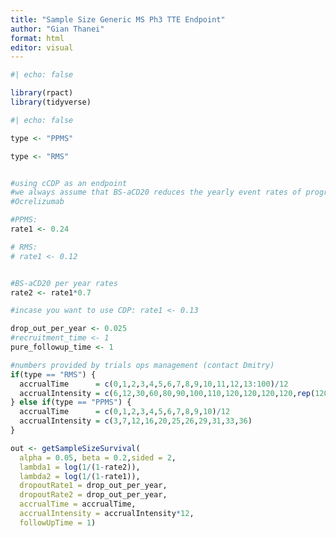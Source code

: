 ```yaml
---
title: "Sample Size Generic MS Ph3 TTE Endpoint"
author: "Gian Thanei"
format: html
editor: visual
---
```


```r
#| echo: false

library(rpact)
library(tidyverse)
```

```r
#| echo: false

type <- "PPMS"

type <- "RMS"


#using cCDP as an endpoint
#we always assume that BS-aCD20 reduces the yearly event rates of progression by 30%.
#Ocrelizumab

#PPMS:
rate1 <- 0.24

# RMS:
# rate1 <- 0.12


#BS-aCD20 per year rates
rate2 <- rate1*0.7

#incase you want to use CDP: rate1 <- 0.13

drop_out_per_year <- 0.025
#recruitment_time <- 1
pure_followup_time <- 1

#numbers provided by trials ops management (contact Dmitry)
if(type == "RMS") {
  accrualTime      = c(0,1,2,3,4,5,6,7,8,9,10,11,12,13:100)/12
  accrualIntensity = c(6,12,30,60,80,90,100,110,120,120,120,120,rep(120,89))
} else if(type == "PPMS") {
  accrualTime      = c(0,1,2,3,4,5,6,7,8,9,10)/12
  accrualIntensity = c(3,7,12,16,20,25,26,29,31,33,36)
}

out <- getSampleSizeSurvival(
  alpha = 0.05, beta = 0.2,sided = 2,
  lambda1 = log(1/(1-rate2)),
  lambda2 = log(1/(1-rate1)),
  dropoutRate1 = drop_out_per_year,
  dropoutRate2 = drop_out_per_year,
  accrualTime = accrualTime,
  accrualIntensity = accrualIntensity*12,
  followUpTime = 1)

```
